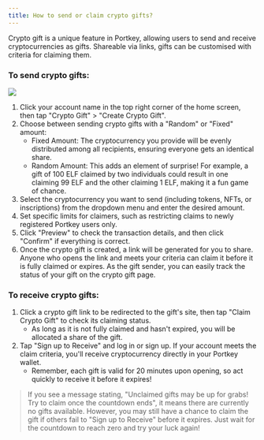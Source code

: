 ```yaml
---
title: How to send or claim crypto gifts?
---
```


Crypto gift is a unique feature in Portkey, allowing users to send and receive cryptocurrencies as gifts. Shareable via links, gifts can be customised with criteria for claiming them.

### To send crypto gifts:

<img src="/img/send-crypto-gifts.png" />

1. Click your account name in the top right corner of the home screen, then tap "Crypto Gift" > "Create Crypto Gift".
2. Choose between sending crypto gifts with a "Random" or "Fixed" amount:
   * Fixed Amount: The cryptocurrency you provide will be evenly distributed among all recipients, ensuring everyone gets an identical share.
   * Random Amount: This adds an element of surprise! For example, a gift of 100 ELF claimed by two individuals could result in one claiming 99 ELF and the other claiming 1 ELF, making it a fun game of chance.
3. Select the cryptocurrency you want to send (including tokens, NFTs, or inscriptions) from the dropdown menu and enter the desired amount.
4. Set specific limits for claimers, such as restricting claims to newly registered Portkey users only.
5. Click "Preview" to check the transaction details, and then click "Confirm" if everything is correct.
6. Once the crypto gift is created, a link will be generated for you to share. Anyone who opens the link and meets your criteria can claim it before it is fully claimed or expires. As the gift sender, you can easily track the status of your gift on the crypto gift page.

### To receive crypto gifts:

1. Click a crypto gift link to be redirected to the gift's site, then tap "Claim Crypto Gift" to check its claiming status.
   * As long as it is not fully claimed and hasn't expired, you will be allocated a share of the gift.
2. Tap "Sign up to Receive" and log in or sign up. If your account meets the claim criteria, you'll receive cryptocurrency directly in your Portkey wallet.
   * Remember, each gift is valid for 20 minutes upon opening, so act quickly to receive it before it expires!

> If you see a message stating, "Unclaimed gifts may be up for grabs! Try to claim once the countdown ends", it means there are currently no gifts available. However, you may still have a chance to claim the gift if others fail to "Sign up to Receive" before it expires. Just wait for the countdown to reach zero and try your luck again!
